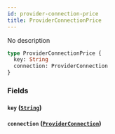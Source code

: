 ```yaml
---
id: provider-connection-price
title: ProviderConnectionPrice
---
```


No description

```graphql
type ProviderConnectionPrice {
  key: String
  connection: ProviderConnection
}
```

### Fields

#### `key` ([`String`](/v1/scalars/string))

#### `connection` ([`ProviderConnection`](/v1/objects/provider-connection))
